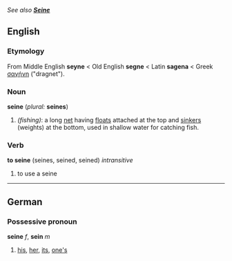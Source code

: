 ''See also '''[[Seine]]'''''
==English==
===Etymology===
From Middle English '''seyne''' < Old English '''segne''' < Latin '''sagena''' < Greek [[σαγήνη]] ("dragnet").

===Noun===
'''seine''' (''plural:'' '''seines''')

#''(fishing)'': a long [[net]] having [[float]]s attached at the top and [[sinker]]s (weights) at the bottom, used in shallow water for catching fish.

===Verb===
'''to seine''' (seines, seined, seined) ''intransitive''

#to use a seine


----
==German==
===Possessive pronoun===
'''seine''' ''f'', '''sein''' ''m''
# [[his]], [[her]], [[its]], [[one's]]